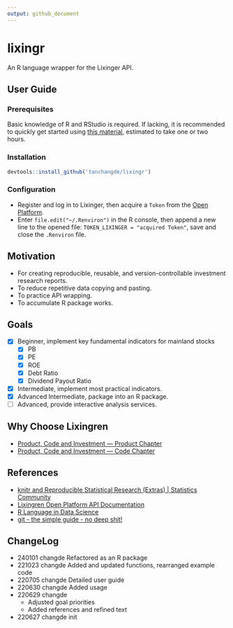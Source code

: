 ```yaml
---
output: github_document
---
```


# lixingr

An R language wrapper for the Lixinger API.

## User Guide

### Prerequisites

Basic knowledge of R and RStudio is required. If lacking, it is recommended to quickly get started using [this material](https://tshi.page/r-and-tidyverse-book/index.html), estimated to take one or two hours.

### Installation

```r
devtools::install_github('tanchangde/lixingr')
```

### Configuration

-   Register and log in to Lixinger, then acquire a `Token` from the [Open Platform](https://www.lixinger.com/open/api/token).
-   Enter `file.edit("~/.Renviron")` in the R console, then append a new line to the opened file: `TOKEN_LIXINGER = "acquired Token"`, save and close the `.Renviron` file.

## Motivation

-   For creating reproducible, reusable, and version-controllable investment research reports.
-   To reduce repetitive data copying and pasting.
-   To practice API wrapping.
-   To accumulate R package works.

## Goals

-   [x] Beginner, implement key fundamental indicators for mainland stocks
    -   [x] PB
    -   [x] PE
    -   [x] ROE
    -   [x] Debt Ratio
    -   [x] Dividend Payout Ratio
-   [x] Intermediate, implement most practical indicators.
-   [x] Advanced Intermediate, package into an R package.
-   [ ] Advanced, provide interactive analysis services.

## Why Choose Lixingren

-   [Product, Code and Investment — Product Chapter](https://www.lixinger.com/marketing/about-us-product)
-   [Product, Code and Investment — Code Chapter](https://www.lixinger.com/marketing/about-us-coding)

## References

-   [knitr and Reproducible Statistical Research (Extras) | Statistics Community](https://cosx.org/2012/06/reproducible-research-with-knitr/)
-   [Lixingren Open Platform API Documentation](https://www.lixinger.com/open/api/doc)
-   [R Language in Data Science](https://bookdown.org/wangminjie/R4DS/)
-   [git - the simple guide - no deep shit!](http://rogerdudler.github.io/git-guide/index.zh.html)

## ChangeLog

-   240101 changde Refactored as an R package
-   221023 changde Added and updated functions, rearranged example code
-   220705 changde Detailed user guide
-   220630 changde Added usage
-   220629 changde
    -   Adjusted goal priorities
    -   Added references and refined text
-   220627 changde init
